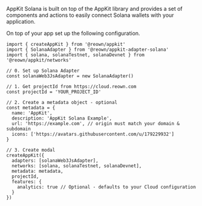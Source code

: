 
AppKit Solana is built on top of the AppKit library and provides a set of components and actions to easily connect Solana wallets with your application.

On top of your app set up the following configuration.

```tsx
import { createAppKit } from '@reown/appkit'
import { SolanaAdapter } from '@reown/appkit-adapter-solana'
import { solana, solanaTestnet, solanaDevnet } from '@reown/appkit/networks'

// 0. Set up Solana Adapter
const solanaWeb3JsAdapter = new SolanaAdapter()

// 1. Get projectId from https://cloud.reown.com
const projectId = 'YOUR_PROJECT_ID'

// 2. Create a metadata object - optional
const metadata = {
  name: 'AppKit',
  description: 'AppKit Solana Example',
  url: 'https://example.com', // origin must match your domain & subdomain
  icons: ['https://avatars.githubusercontent.com/u/179229932']
}

// 3. Create modal
createAppKit({
  adapters: [solanaWeb3JsAdapter],
  networks: [solana, solanaTestnet, solanaDevnet],
  metadata: metadata,
  projectId,
  features: {
    analytics: true // Optional - defaults to your Cloud configuration
  }
})
```
